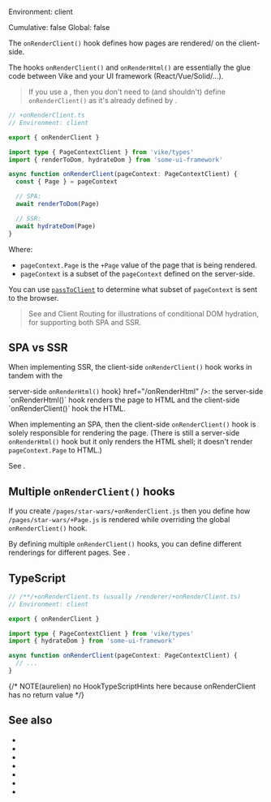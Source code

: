 
Environment: client  
<Link href="/config#cumulative">Cumulative</Link>: false  
<Link href="/config#global">Global</Link>: false  

The `onRenderClient()` hook defines how pages are rendered/<Link text="hydrated" href="/hydration" /> on the client-side.

The hooks `onRenderClient()` and <Link href="/onRenderHtml">`onRenderHtml()`</Link> are essentially the glue code between Vike and your UI framework (React/Vue/Solid/...).

> If you use a <UiFrameworkExtension />, then you don't need to (and shouldn't) define `onRenderClient()` as it's already defined by <UiFrameworkExtension name noLink />.

```ts
// +onRenderClient.ts
// Environment: client

export { onRenderClient }

import type { PageContextClient } from 'vike/types'
import { renderToDom, hydrateDom } from 'some-ui-framework'

async function onRenderClient(pageContext: PageContextClient) {
  const { Page } = pageContext

  // SPA:
  await renderToDom(Page)

  // SSR:
  await hydrateDom(Page)
}
```

Where:
 - `pageContext.Page` is the <Link href="/Page">`+Page` value</Link> of the page that is being rendered.
 - `pageContext` is a subset of the <Link href="/pageContext">`pageContext`</Link> defined on the server-side.

You can use [`passToClient`](/passToClient) to determine what subset of `pageContext` is sent to the browser.

> See <Link href="/render-modes" /> and <Link href="/clientRouting">Client Routing</Link> for illustrations of conditional DOM
> hydration, for supporting both SPA and SSR.


## SPA vs SSR

When implementing SSR, the client-side `onRenderClient()` hook works in tandem with the
<Link text={<>server-side <code>onRenderHtml()</code> hook</>} href="/onRenderHtml" />: the server-side `onRenderHtml()`
hook renders the page to HTML and the client-side `onRenderClient()` hook <Link text="hydrates" href="/hydration" /> the
HTML.

When implementing an SPA, then the client-side `onRenderClient()` hook is solely responsible for rendering the page.
(There is still a server-side `onRenderHtml()` hook but it only renders the HTML shell; it doesn't render
`pageContext.Page` to HTML.)

See <Link href='/render-modes' />.


## Multiple `onRenderClient()` hooks

If you create `/pages/star-wars/+onRenderClient.js` then you define how `/pages/star-wars/+Page.js` is rendered while overriding the global `onRenderClient()` hook.

By defining multiple `onRenderClient()` hooks, you can define different renderings for different pages. See <Link href='/multiple-renderer' />.


## TypeScript

```ts
// /**/+onRenderClient.ts (usually /renderer/+onRenderClient.ts)
// Environment: client

export { onRenderClient }

import type { PageContextClient } from 'vike/types'
import { hydrateDom } from 'some-ui-framework'

async function onRenderClient(pageContext: PageContextClient) {
  // ...
}
```

{/* NOTE(aurelien) no HookTypeScriptHints here because onRenderClient has no return value */}


## See also

- <Link href="/onBeforeRenderClient" />
- <Link href="/onAfterRenderClient" />
- <Link href="/onRenderHtml" />
- <Link href="/hooks" />
- <Link href="/client" />
- <Link href="/Page" />
- <Link href="/pageContext" />
